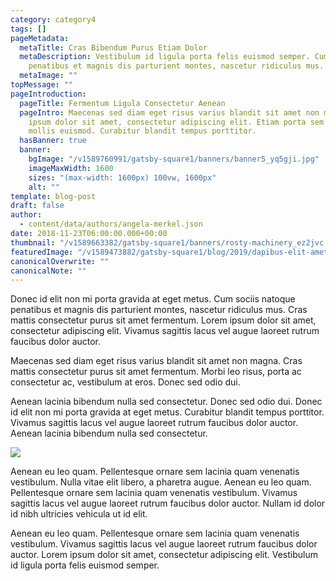 ```yaml
---
category: category4
tags: []
pageMetadata:
  metaTitle: Cras Bibendum Purus Etiam Dolor
  metaDescription: Vestibulum id ligula porta felis euismod semper. Cum sociis natoque
    penatibus et magnis dis parturient montes, nascetur ridiculus mus.
  metaImage: ""
topMessage: ""
pageIntroduction:
  pageTitle: Fermentum Ligula Consectetur Aenean
  pageIntro: Maecenas sed diam eget risus varius blandit sit amet non magna. Lorem
    ipsum dolor sit amet, consectetur adipiscing elit. Etiam porta sem malesuada magna
    mollis euismod. Curabitur blandit tempus porttitor.
  hasBanner: true
  banner:
    bgImage: "/v1589760991/gatsby-square1/banners/banner5_yq5gji.jpg"
    imageMaxWidth: 1600
    sizes: "(max-width: 1600px) 100vw, 1600px"
    alt: ""
template: blog-post
draft: false
author:
  - content/data/authors/angela-merkel.json
date: 2018-11-23T06:00:00.000+00:00
thumbnail: "/v1589663382/gatsby-square1/banners/rosty-machinery_ez2jvc.jpg"
featuredImage: "/v1589473882/gatsby-square1/blog/2019/dapibus-elit-amet/sample-image-6_xnlc1c.jpg"
canonicalOverwrite: ""
canonicalNote: ""
---
```


Donec id elit non mi porta gravida at eget metus. Cum sociis natoque penatibus et magnis dis parturient montes, nascetur ridiculus mus. Cras mattis consectetur purus sit amet fermentum. Lorem ipsum dolor sit amet, consectetur adipiscing elit. Vivamus sagittis lacus vel augue laoreet rutrum faucibus dolor auctor.

Maecenas sed diam eget risus varius blandit sit amet non magna. Cras mattis consectetur purus sit amet fermentum. Morbi leo risus, porta ac consectetur ac, vestibulum at eros. Donec sed odio dui.

Aenean lacinia bibendum nulla sed consectetur. Donec sed odio dui. Donec id elit non mi porta gravida at eget metus. Curabitur blandit tempus porttitor. Vivamus sagittis lacus vel augue laoreet rutrum faucibus dolor auctor. Aenean lacinia bibendum nulla sed consectetur.

![](https://res.cloudinary.com/glinkaco/image/upload/w_auto:200:1024,dpr_auto,f_auto/v1565045655/Industrial/image2_yx7xdd.jpg)

Aenean eu leo quam. Pellentesque ornare sem lacinia quam venenatis vestibulum. Nulla vitae elit libero, a pharetra augue. Aenean eu leo quam. Pellentesque ornare sem lacinia quam venenatis vestibulum. Vivamus sagittis lacus vel augue laoreet rutrum faucibus dolor auctor. Nullam id dolor id nibh ultricies vehicula ut id elit.

Aenean eu leo quam. Pellentesque ornare sem lacinia quam venenatis vestibulum. Vivamus sagittis lacus vel augue laoreet rutrum faucibus dolor auctor. Lorem ipsum dolor sit amet, consectetur adipiscing elit. Vestibulum id ligula porta felis euismod semper.
